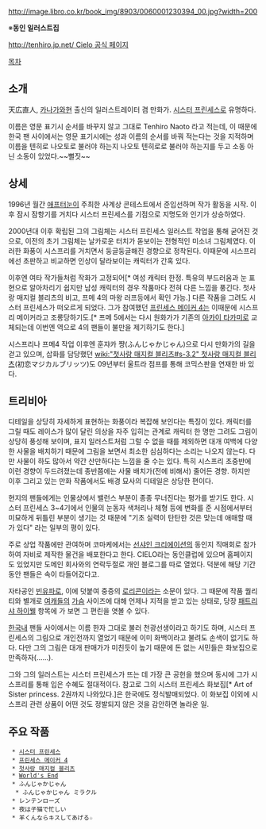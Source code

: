 http://image.libro.co.kr/book_img/8903/0060001230394_00.jpg?width=200

※'''동인 일러스트집'''

[[http://tenhiro.jp.net/ Cielo 공식 페이지]]

[[목차]]

== 소개 ==
天広直人, [[카나가와]]현 출신의 일러스트레이터 겸 만화가. [[시스터 프린세스]]로 유명하다. 

이름은 영문 표기시 순서를 바꾸지 않고 그대로 Tenhiro Naoto 라고 적는데, 이 때문에 한국 팬 사이에서는 영문 표기시에는 성과 이름의 순서를 바꿔 적는다는 것을 지적하며 이름을 텐히로 나오토로 불러야 하는지 나오토 텐히로로 불러야 하는지를 두고 소동 아닌 소동이 있었다.~~뻘짓~~

== 상세 ==
1996년 월간 [[애프터눈]]이 주최한 사계상 콘테스트에서 준입선하며 작가 활동을 시작. 이후 잠시 잠항기를 거치다 시스터 프린세스를 기점으로 지명도와 인기가 상승하였다. 

2000년대 이후 확립된 그의 그림체는 시스터 프린세스 일러스트 작업을 통해 굳어진 것으로, 이전의 초기 그림체는 날카로운 터치가 돋보이는 전형적인 미소녀 그림체였다. 이러한 화풍이 시스프리를 거치면서 둥글둥글해진 경향으로 정착된다. 이때문에 시스프리에선 초판하고 비교하면 인상이 달라보이는 캐릭터가 간혹 있다.

이후엔 여타 작가들처럼 작화가 고정되어[* 여성 캐릭터 한정. 특유의 부드러움과 눈 표현으로 알아차리기 쉽지만 남성 캐릭터의 경우 작품마다 전혀 다른 느낌을 풍긴다. 첫사랑 매지컬 블리츠의 비고, 프메 4의 마왕 러프등에서 확인 가능.] 다른 작품을 그려도 시스터 프린세스가 떠오르게 되었다. 그가 참여했던 [[프린세스 메이커 4]]는 이때문에 시스프리 메이커라고 조롱당하기도.[* 프메 5에서는 다시 원화가가 기존의 [[아카이 타카미]]로 교체되는데 이번엔 역으로 4의 팬들이 불만을 제기하기도 한다.]

시스프리나 프메4 작업 이후엔 훈쟈카 쨩(ふんじゃかじゃん)으로 다시 만화가의 길을 걷고 있으며, 삽화를 담당했던 [[wiki:"첫사랑 매지컬 블리츠#s-3.2" 첫사랑 매지컬 블리츠]](初恋マジカルブリッツ)도 09년부터 울트라 점프를 통해 코믹스판을 연재한 바 있다.

== 트리비아 == 
디테일을 상당히 자세하게 표현하는 화풍이라 복잡해 보인다는 특징이 있다. 캐릭터를 그릴 때도 레이스가 많이 달린 의상을 자주 입히는 관계로 캐릭터 한 명만 그려도 그림이 상당히 풍성해 보이며, 표지 일러스트처럼 그럴 수 없을 때를 제외하면 대개 여백에 다양한 사물을 배치하기 때문에 그림을 보면서 최소한 심심하다는 소리는 나오지 않는다. 다만 사물이 하도 많아서 약간 산만하다는 느낌을 줄 수는 있다. 특히 시스프리 초중반에 이런 경향이 두드려졌는데 종반쯤에는 사물 배치가(전에 비해서) 줄어든 경향. 하지만 이후 그리고 있는 만화 작품에서도 배경 묘사의 디테일은 상당한 편이다.

현지의 팬들에게는 인물상에서 밸런스 부분이 종종 무너진다는 평가를 받기도 한다. 시스터 프린세스 3~4기에서 인물의 눈동자 색처리나 체형 등에 변화를 준 시점에서부터 미묘하게 뒤틀린 부분이 생기는 것 때문에 "기초 실력이 탄탄한 것은 맞는데 애매할 때가 있다" 라는 일부의 평이 있다.

주로 상업 작품에만 관여하며 코마케에서는 [[선샤인 크리에이션]]의 동인지 직매회로 참가하여 자비로 제작한 물건을 배포한다고 한다. CIELO라는 동인클럽에 있으며 홈페이지도 있었지만 도메인 회사와의 연락두절로 개인 블로그를 따로 열었다. 덕분에 해당 기간동안 팬들은 속이 타들어갔다고.

자타공인 [[빈유]]파로, 이에 덧붙여 중증의 [[로리콘]]이라는 소문이 있다. 그 때문에 작품 퀄리티와 별개로 [[여캐]]들의 [[가슴]] 사이즈에 대해 언제나 지적을 받고 있는 상태로, 당장 [[패트리샤 하이웰]] 항목에 가 보면 그 편린을 엿볼 수 있다.

[[한국]]내 팬들 사이에서는 이름 한자 그대로 불러 천광선생이라고 하기도 하며, 시스터 프린세스의 그림으로 개인전까지 열었기 때문에 이미 화백이라고 불려도 손색이 없기도 하다. 다만 그의 그림은 대개 판매가가 미친듯이 높기 때문에 돈 없는 서민들은 화보집으로 만족하자(……).

그와 그의 일러스트는 시스터 프린세스가 뜨는 데 가장 큰 공헌을 했으며 동시에 그가 시스프리를 통해 입은 수혜도 절대적이다. 참고로 그의 시스터 프린세스 화보집[* Art of Sister princess. 2권까지 나와있다.]은 한국에도 정식발매되었다. 이 화보집 이외에 시스프리 관련 상품이 어떤 것도 정발되지 않은 것을 감안하면 놀라운 일.


== 주요 작품 ==
  * [[시스터 프린세스]]
  * [[프린세스 메이커 4]]
  * [[첫사랑 매지컬 블리츠]]
  * [[World's End]]
  * ふんじゃかじゃん
   * ふんじゃかじゃん ミラクル
  * レンテンローズ
  * 夜は子猫で忙しい
  * 羊くんならキスしてあげる☆

